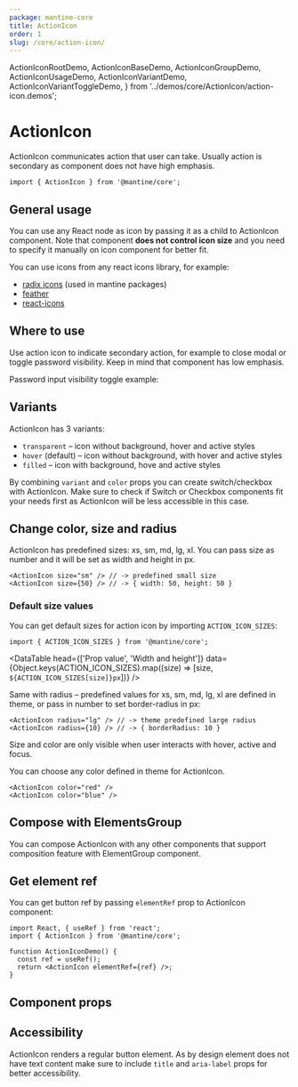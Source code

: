 ```yaml
---
package: mantine-core
title: ActionIcon
order: 1
slug: /core/action-icon/
---
```


  ActionIconRootDemo,
  ActionIconBaseDemo,
  ActionIconGroupDemo,
  ActionIconUsageDemo,
  ActionIconVariantDemo,
  ActionIconVariantToggleDemo,
} from '../demos/core/ActionIcon/action-icon.demos';

# ActionIcon

ActionIcon communicates action that user can take.
Usually action is secondary as component does not have high emphasis.

<PageHeader
  source="mantine-core/src/ActionIcon/ActionIcon.tsx"
  docs="core/ActionIcon.mdx"
  package="@mantine/core"
/>

```tsx
import { ActionIcon } from '@mantine/core';
```

<ActionIconRootDemo />

## General usage

You can use any React node as icon by passing it as a child to ActionIcon component.
Note that component **does not control icon size** and you need to specify it manually on icon component for better fit.

You can use icons from any react icons library, for example:

- [radix icons](https://icons.modulz.app/) (used in mantine packages)
- [feather](https://feathericons.com/)
- [react-icons](https://react-icons.github.io/react-icons)

<ActionIconBaseDemo />

## Where to use

Use action icon to indicate secondary action, for example to close modal or toggle password visibility. Keep in mind that component has low emphasis.

Password input visibility toggle example:

<ActionIconUsageDemo />

## Variants

ActionIcon has 3 variants:

- `transparent` – icon without background, hover and active styles
- `hover` (default) – icon without background, with hover and active styles
- `filled` – icon with background, hove and active styles

<ActionIconVariantDemo />

By combining `variant` and `color` props you can create switch/checkbox with ActionIcon.
Make sure to check if <GatsbyLink to="/core/switch">Switch</GatsbyLink> or <GatsbyLink to="/core/checkbox">Checkbox</GatsbyLink> components
fit your needs first as ActionIcon will be less accessible in this case.

<ActionIconVariantToggleDemo />

## Change color, size and radius

ActionIcon has predefined sizes: xs, sm, md, lg, xl.
You can pass size as number and it will be set as width and height in px.

```tsx
<ActionIcon size="sm" /> // -> predefined small size
<ActionIcon size={50} /> // -> { width: 50, height: 50 }
```

### Default size values

You can get default sizes for action icon by importing `ACTION_ICON_SIZES`:

```tsx
import { ACTION_ICON_SIZES } from '@mantine/core';
```

<DataTable
  head={['Prop value', 'Width and height']}
  data={Object.keys(ACTION_ICON_SIZES).map((size) => [size, `${ACTION_ICON_SIZES[size]}px`])}
/>

Same with radius – predefined values for xs, sm, md, lg, xl are defined in <GatsbyLink to="/theming">theme</GatsbyLink>,
or pass in number to set border-radius in px:

```tsx
<ActionIcon radius="lg" /> // -> theme predefined large radius
<ActionIcon radius={10} /> // -> { borderRadius: 10 }
```

Size and color are only visible when user interacts with hover, active and focus.

You can choose any color defined in <GatsbyLink to="/theming">theme</GatsbyLink> for ActionIcon.

```tsx
<ActionIcon color="red" />
<ActionIcon color="blue" />
```

<ActionIconConfigurator />

## Compose with ElementsGroup

You can compose ActionIcon with any other components that support composition feature with <GatsbyLink to="/core/elements-group">ElementGroup</GatsbyLink> component.

<ActionIconGroupDemo />

## Get element ref

You can get button ref by passing `elementRef` prop to ActionIcon component:

```tsx
import React, { useRef } from 'react';
import { ActionIcon } from '@mantine/core';

function ActionIconDemo() {
  const ref = useRef();
  return <ActionIcon elementRef={ref} />;
}
```

## Component props

<PropsTable component="ActionIcon" />

## Accessibility

ActionIcon renders a regular button element.
As by design element does not have text content
make sure to include `title` and `aria-label` props for better accessibility.
